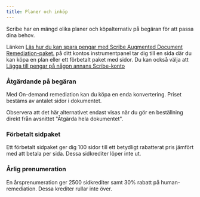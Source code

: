 ```yaml
---
title: Planer och inköp
---
```



Scribe har en mängd olika planer och köpalternativ på begäran för att passa dina behov.

Länken [Läs hur du kan spara pengar med Scribe Augmented Document Remediation-paket.](https://scribeit.io/signup/documents_upsell) på ditt kontos instrumentpanel tar dig till en sida där du kan köpa en plan eller ett förbetalt paket med sidor. Du kan också välja att [Lägga till pengar på någon annans Scribe-konto](https://scribeit.io/signup/account_credit?state=%7B%22return_to%22%3A%22%2F%22%7D)

### Åtgärdande på begäran

Med On-demand remediation kan du köpa en enda konvertering. Priset bestäms av antalet sidor i dokumentet.

Observera att det här alternativet endast visas när du gör en beställning direkt från avsnittet "Åtgärda hela dokumentet".

### Förbetalt sidpaket

Ett förbetalt sidpaket ger dig 100 sidor till ett betydligt rabatterat pris jämfört med att betala per sida. Dessa sidkrediter löper inte ut.

### Årlig prenumeration

En årsprenumeration ger 2500 sidkrediter samt 30% rabatt på human-remediation. Dessa krediter rullar inte över.

